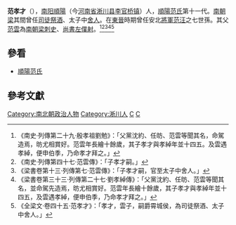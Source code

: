'''范孝才'''（{{bd|？||？|catIdx=F}}），[[南阳郡|南阳]][[順陽|順陽]]（今[[河南省|河南省]][[淅川县|淅川县]][[李官桥镇|李官桥镇]]）人，[[順陽范氏|順陽范氏]]第十一代。[[南朝梁|南朝梁]]其間曾任[[司徒祭酒|司徒祭酒]]、太子中[[舍人|舍人]]。在[[東晉|東晉]]時期曾任安北[[將軍|將軍]][[范汪|范汪]]之七世孫。其父[[范雲|范雲]]為[[南朝梁|南朝梁]][[刺史|刺史]]、[[尚書左僕射|尚書左僕射]]。<ref>《南史‧列傳第二十九‧殷孝祖劉勉》：「父黨沈約、任昉、范雲等聞其名，命駕造焉，昉尤相賞好。范雲年長繪十餘歲，其子孝才與孝綽年並十四五。及雲遇孝綽，便申伯季，乃命孝才拜之。」</ref><ref>《南史‧列傳第四十七‧范雲傳》：「子孝才嗣。」</ref><ref>《梁書卷第十三‧列傳第七‧范雲傳》：「子孝才嗣，官至太子中舍人。」</ref><ref>《梁書卷第三十三‧列傳第二十七‧劉孝綽傳》：「父黨沈約、任昉、范雲等聞其名，並命駕先造焉，昉尤相賞好。范雲年長繪十餘歲，其子孝才與孝綽年並十四五，及雲遇孝綽，便申伯季，乃命孝才拜之。」</ref><ref>《全梁文‧卷四十五‧范孝才》：「孝才，雲子，嗣爵霄城侯，為司徒祭酒、太子中舍人。」</ref>

==參看==
*[[順陽范氏|順陽范氏]]

==參考文獻==
{{wikisource|南史/卷39}}
{{wikisource|南史/卷57}}
{{wikisource|梁書/卷13}}
{{wikisource|梁書/卷33}}
{{wikisource|全梁文/卷四十五}}
{{Reflist}}

{{DEFAULTSORT:Fan范}}
[[Category:南北朝政治人物|Category:南北朝政治人物]]
[[Category:淅川人|Category:淅川人]]
[[Category:順陽範氏|C]]
[[Category:_范姓|C]]